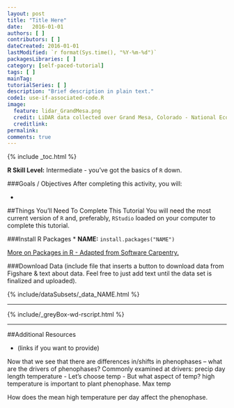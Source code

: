 ```yaml
---
layout: post
title: "Title Here"
date:   2016-01-01
authors: [ ]
contributors: [ ] 
dateCreated: 2016-01-01
lastModified: `r format(Sys.time(), "%Y-%m-%d")`
packagesLibraries: [ ]
category: [self-paced-tutorial]
tags: [ ]
mainTag: 
tutorialSeries: [ ]
description: "Brief description in plain text."
code1: use-if-associated-code.R
image:
  feature: lidar_GrandMesa.png
  credit: LiDAR data collected over Grand Mesa, Colorado - National Ecological Observatory Network (NEON)
  creditlink: 
permalink: 
comments: true
---
```


{% include _toc.html %}

**R Skill Level:** Intermediate - you've got the basics of `R` down.

<div id="objectives" markdown="1">

###Goals / Objectives
After completing this activity, you will:

 * 

##Things You’ll Need To Complete This Tutorial
You will need the most current version of `R` and, preferably, `RStudio` loaded
on your computer to complete this tutorial.

###Install R Packages
* **NAME:** `install.packages("NAME")`


[More on Packages in R - Adapted from Software Carpentry.]({{site.baseurl}}R/Packages-In-R/)

###Download Data 
(include file that inserts a button to download data from Figshare & text about
data.  Feel free to just add text until the data set is finalized and uploaded).

{% include/dataSubsets/_data_NAME.html %}  

****
{% include/_greyBox-wd-rscript.html %}

****

##Additional Resources

* (links if you want to provide)

</div>


Now that we see that there are differences in/shifts in phenophases -- what are the drivers of phenophases?
	Commonly examined at drivers:
precip
day length 
temperature - 
Let’s choose temp - 
But what aspect of temp? high temperature is important to plant phenophase. 
Max temp
 
How does the mean high temperature per day affect the phenophase. 


